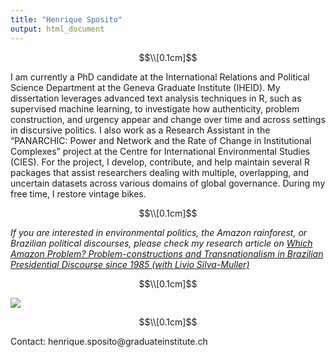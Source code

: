 ```yaml
---
title: "Henrique Sposito"
output: html_document
---
```


<style type="text/css">
h1.title {
  font-size: 40px;
  text-align: center;
}
</style>

$$\\[0.1cm]$$

<p class="text-center">I am currently a PhD candidate at the International Relations and Political Science Department at the Geneva Graduate Institute (IHEID). My dissertation leverages advanced text analysis techniques in R, such as supervised machine learning, to investigate how authenticity, problem construction, and urgency appear and change over time and across settings in discursive politics. I also work as a Research Assistant in the "PANARCHIC: Power and Network and the Rate of Change in Institutional Complexes" project at the Centre for International Environmental Studies (CIES). For the project, I develop, contribute, and help maintain several R packages that assist researchers dealing with multiple, overlapping, and uncertain datasets across various domains of global governance. During my free time, I restore vintage bikes.</p>

$$\\[0.1cm]$$

<p class="text-center">*If you are interested in environmental politics, the Amazon rainforest, or Brazilian political discourses, please check my research article on [Which Amazon Problem? Problem-constructions and Transnationalism in Brazilian Presidential Discourse since 1985 (with Livio Silva-Muller)](https://www.tandfonline.com/doi/full/10.1080/09644016.2023.2220639)*</p>

$$\\[0.1cm]$$

<div class="text-center">
  <img src="images/picture.jpg" class="rounded">
</div>

$$\\[0.1cm]$$

<p class="text-center">Contact: henrique.sposito@graduateinstitute.ch</p>
